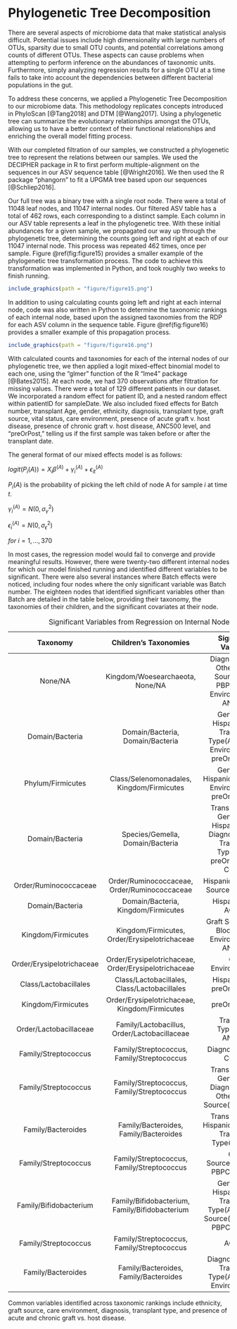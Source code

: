 # Phylogenetic Tree Decomposition

There are several aspects of microbiome data that make statistical analysis difficult. Potential issues include high dimensionality with large numbers of OTUs, sparsity due to small OTU counts, and potential correlations among counts of different OTUs. These aspects can cause problems when attempting to perform inference on the abundances of taxonomic units. Furthermore, simply analyzing regression results for a single OTU at a time fails to take into account the dependencies between different bacterial populations in the gut.

To address these concerns, we applied a Phylogenetic Tree Decomposition to our microbiome data. This methodology replicates concepts introduced in PhyloScan [@Tang2018] and DTM [@Wang2017]. Using a phylogenetic tree can summarize the evolutionary relationships amongst the OTUs, allowing us to have a better context of their functional relationships and enriching the overall model fitting process.

With our completed filtration of our samples, we constructed a phylogenetic tree to represent the relations between our samples. We used the DECIPHER package in R to first perform multiple-alignment on the sequences in our ASV sequence table [@Wright2016]. We then used the R package "phangorn" to fit a UPGMA tree based upon our sequences [@Schliep2016].

Our full tree was a binary tree with a single root node. There were a total of 11048 leaf nodes, and 11047 internal nodes. Our filtered ASV table has a total of 462 rows, each corresponding to a distinct sample. Each column in our ASV table represents a leaf in the phylogenetic tree. With these initial abundances for a given sample, we propagated our way up through the phylogenetic tree, determining the counts going left and right at each of our 11047 internal node. This process was repeated 462 times, once per sample. Figure \@ref(fig:figure15) provides a smaller example of the phylogenetic tree transformation process. The code to achieve this transformation was implemented in Python, and took roughly two weeks to finish running.

```r
include_graphics(path = "figure/figure15.png")
```

In addition to using calculating counts going left and right at each internal node, code was also written in Python to determine the taxonomic rankings of each internal node, based upon the assigned taxonomies from the RDP for each ASV column in the sequence table. Figure \@ref(fig:figure16) provides a smaller example of this propagation process.

```r
include_graphics(path = "figure/figure16.png")
```

With calculated counts and taxonomies for each of the internal nodes of our phylogenetic tree, we then applied a logit mixed-effect binomial model to each one, using the "glmer" function of the R "lme4" package [@Bates2015]. At each node, we had 370 observations after filtration for missing values. There were a total of 129 different patients in our dataset. We incorporated a random effect for patient ID, and a nested random effect within patientID for sampleDate. We also included fixed effects for Batch number, transplant Age, gender, ethnicity, diagnosis, transplant type, graft source, vital status, care environment, presence of acute graft v. host disease, presence of chronic graft v. host disease, ANC500 level, and "preOrPost," telling us if the first sample was taken before or after the transplant date. 


The general format of our mixed effects model is as follows:

$logit(P_{i}(A)) = X_{i}\beta^{(A)} + \gamma_{i}^{(A)} + \epsilon_{it}^{(A)}$

$P_{i}(A)$ is the probability of picking the left child of node A for sample $i$ at time $t$.

$\gamma_{i}^{(A)} = N(0, \sigma_{\gamma}^{2})$

$\epsilon_{i}^{(A)} = N(0, \sigma_{\epsilon}^{2})$

$for \ i = 1,...,370$

In most cases, the regression model would fail to converge and provide meaningful results. However, there were twenty-two different internal nodes for which our model finished running and identified different variables to be significant. There were also several instances where Batch effects were noticed, including four nodes where the only significant variable was Batch number. The eighteen nodes that identified significant variables other than Batch are detailed in the table below, providing their taxonomy, the taxonomies of their children, and the significant covariates at their node.

<p>
----------------------------------------------------------------------------------
 Taxonomy                    Children's Taxonomies                                  Significant Variables
--------------------------- ------------------------------------------------------ ---------------------------
 None/NA                     Kingdom/Woesearchaeota, None/NA                        Diagnosis(MDS, Other), Graft Source(Cord, PBPC), Care Environment(2), ANC500
  
 Domain/Bacteria             Domain/Bacteria, Domain/Bacteria                       Gender(M), Hispanic(Yes), Transplant Type(Auto), Care Environment(2), preOrPost(pre)
  
 Phylum/Firmicutes           Class/Selenomonadales, Kingdom/Firmicutes              Gender(M), Hispanic(Unk), Care Environment(2), preOrPost(pre)  
 
 Domain/Bacteria             Species/Gemella, Domain/Bacteria                       Transplant Age, Gender(M), Hispanic(Unk), Diagnosis(MDS), Transplant Type(Auto), preOrPost(pre), CGVHD
  
 Order/Ruminococcaceae       Order/Ruminococcaceae, Order/Ruminococcaceae           Hispanic(Yes), Graft Source(BM/PBPC)
  
 Domain/Bacteria             Domain/Bacteria, Kingdom/Firmicutes                    Hispanic(Yes), AGVHD
  
 Kingdom/Firmicutes          Kingdom/Firmicutes, Order/Erysipelotrichaceae          Graft Source(Cord Blood), Care Environment(2), ANC500
  
 Order/Erysipelotrichaceae   Order/Erysipelotrichaceae, Order/Erysipelotrichaceae   Care Environment(3)  
  
 Class/Lactobacillales       Class/Lactobacillales, Class/Lactobacillales           Hispanic(Yes), preOrPost(pre)
  
 Kingdom/Firmicutes          Order/Erysipelotrichaceae, Kingdom/Firmicutes          preOrPost(pre)
  
 Order/Lactobacillaceae      Family/Lactobacillus, Order/Lactobacillaceae           Transplant Type(Auto), ANC500
  
 Family/Streptococcus        Family/Streptococcus, Family/Streptococcus             Diagnosis(Other), CGVHD
  
 Family/Streptococcus        Family/Streptococcus, Family/Streptococcus             Transplant Age, Gender(M), Diagnosis(MDS, Other), Graft Source(Cord Blood)
  
 Family/Bacteroides          Family/Bacteroides, Family/Bacteroides                 Transplant Age, Hispanic(Unknown), Transplant Type(Allo-DLI)

 Family/Streptococcus        Family/Streptococcus, Family/Streptococcus             Graft Source(BM/PBPC, PBPC), CGVHD         

 Family/Bifidobacterium       Family/Bifidobacterium, Family/Bifidobacterium        Gender(M), Hispanic(Yes), Transplant Type(Auto), Graft Source(Cord Blood, PBPC), AGVHD
    
 Family/Streptococcus         Family/Streptococcus, Family/Streptococcus            AGVHD
      
 Family/Bacteroides           Family/Bacteroides, Family/Bacteroides                Diagnosis(Other), Transplant Type(Auto), Care Environment(2)
------------- ----------------- --------------------- ----------------------------------------------------------
Table: Significant Variables from Regression on Internal Nodes 

</p>

Common variables identified across taxonomic rankings include ethnicity, graft source, care environment, diagnosis, transplant type, and presence of acute and chronic graft vs. host disease.